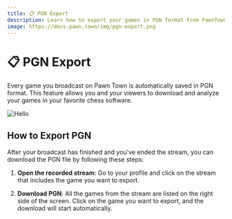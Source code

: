 ```yaml
---
title: 📋 PGN Export
description: Learn how to export your games in PGN format from PawnTown.
image: https://docs.pawn.town/img/pgn-export.png
---
```


# 📋 PGN Export

Every game you broadcast on Pawn Town is automatically saved in PGN format. This feature allows you and your viewers to download and analyze your games in your favorite chess software.

![Hello](/img/pgn-export.png)

## How to Export PGN

After your broadcast has finished and you've ended the stream, you can download the PGN file by following these steps:

1. **Open the recorded stream**: Go to your profile and click on the stream that
   includes the game you want to export.

2. **Download PGN**: All the games from the stream are listed on the right side of the screen. Click on the game you want to export, and the download will start automatically.
